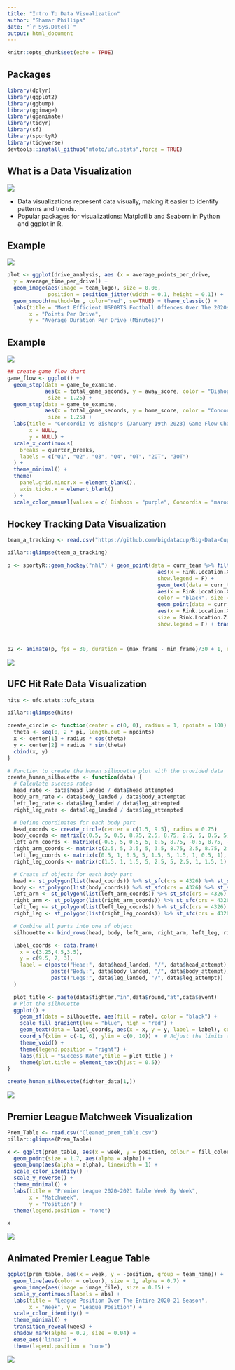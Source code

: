 ```yaml
---
title: "Intro To Data Visualization"
author: "Shamar Phillips"
date: "`r Sys.Date()`"
output: html_document
---
```


```r
knitr::opts_chunk$set(echo = TRUE)
```

## Packages

```r
library(dplyr)
library(ggplot2)
library(ggbump)
library(ggimage)
library(gganimate)
library(tidyr)
library(sf)
library(sportyR)
library(tidyverse)
devtools::install_github("mtoto/ufc.stats",force = TRUE)
```


## What is a Data Visualization

![](viz.png) 

- Data visualizations represent data visually, making it easier to identify patterns and trends.
- Popular packages for visualizations: Matplotlib and Seaborn in Python and ggplot in R.

## Example

![](usportsfootball.png)

```r
plot <- ggplot(drive_analysis, aes (x = average_points_per_drive,
  y = average_time_per_drive)) +
  geom_image(aes(image = team_logo), size = 0.08,
             position = position_jitter(width = 0.1, height = 0.1)) + 
  geom_smooth(method=lm , color="red", se=TRUE) + theme_classic() +
  labs(title = "Most Efficient USPORTS Football Offences Over The 2020s", 
       x = "Points Per Drive",
       y = "Average Duration Per Drive (Minutes)")
```


## Example

![](usportsbball.png)
```r
## create game flow chart
game_flow <- ggplot() +
  geom_step(data = game_to_examine,
            aes(x = total_game_seconds, y = away_score, color = "Bishops"), 
             size = 1.25) +
  geom_step(data = game_to_examine,
            aes(x = total_game_seconds, y = home_score, color = "Concordia"),
             size = 1.25) +
  labs(title = "Concordia Vs Bishop's (January 19th 2023) Game Flow Chart",
       x = NULL,
       y = NULL) +
  scale_x_continuous(
    breaks = quarter_breaks,
    labels = c("Q1", "Q2", "Q3", "Q4", "OT", "2OT", "3OT")
  ) +
  theme_minimal() +
  theme(
    panel.grid.minor.x = element_blank(),   
    axis.ticks.x = element_blank()         
  ) +
  scale_color_manual(values = c( Bishops = "purple", Concordia = "maroon"))


```



## Hockey Tracking Data Visualization

```r
team_a_tracking <- read.csv("https://github.com/bigdatacup/Big-Data-Cup-2025/releases/download/Data/2024-10-25.Team.H.@.Team.G.-.Tracking.csv")

pillar::glimpse(team_a_tracking)
```


```r
p <- sportyR::geom_hockey("nhl") + geom_point(data = curr_team %>% filter(Player.or.Puck == "Player"),
                                                aes(x = Rink.Location.X..Feet., y = Rink.Location.Y..Feet.,fill = Team),shape = 21, size = 6,
                                                show.legend = F) +
                                                geom_text(data = curr_team %>% filter(Player.or.Puck == "Player"),
                                                aes(x = Rink.Location.X..Feet., y = Rink.Location.Y..Feet., label = Player.Id),
                                                color = "black", size = 2,show.legend = F) +
                                                geom_point(data = curr_team %>%  filter(Player.or.Puck == "Puck"),
                                                aes(x = Rink.Location.X..Feet., y = Rink.Location.Y..Feet.,
                                                size = Rink.Location.Z..Feet.),fill = "black",shape = 21,size = 3,
                                                show.legend = F) + transition_time(id)



p2 <- animate(p, fps = 30, duration = (max_frame - min_frame)/30 + 1, renderer = gifski_renderer())
```


![](bdc.gif)

## UFC Hit Rate Data Visualization

```r
hits <- ufc.stats::ufc_stats

pillar::glimpse(hits)

```




```r
create_circle <- function(center = c(0, 0), radius = 1, npoints = 100) {
  theta <- seq(0, 2 * pi, length.out = npoints)
  x <- center[1] + radius * cos(theta)
  y <- center[2] + radius * sin(theta)
  cbind(x, y)
}

# Function to create the human silhouette plot with the provided data
create_human_silhouette <- function(data) {
  # Calculate success rates
  head_rate <- data$head_landed / data$head_attempted
  body_arm_rate <- data$body_landed / data$body_attempted
  left_leg_rate <- data$leg_landed / data$leg_attempted
  right_leg_rate <- data$leg_landed / data$leg_attempted

  # Define coordinates for each body part
  head_coords <- create_circle(center = c(1.5, 9.5), radius = 0.75)
  body_coords <- matrix(c(0.5, 5, 0.5, 8.75, 2.5, 8.75, 2.5, 5, 0.5, 5), ncol = 2, byrow = TRUE)
  left_arm_coords <- matrix(c(-0.5, 5, 0.5, 5, 0.5, 8.75, -0.5, 8.75, -0.5, 5), ncol = 2, byrow = TRUE)
  right_arm_coords <- matrix(c(2.5, 5, 3.5, 5, 3.5, 8.75, 2.5, 8.75, 2.5, 5), ncol = 2, byrow = TRUE)
  left_leg_coords <- matrix(c(0.5, 1, 0.5, 5, 1.5, 5, 1.5, 1, 0.5, 1), ncol = 2, byrow = TRUE)
  right_leg_coords <- matrix(c(1.5, 1, 1.5, 5, 2.5, 5, 2.5, 1, 1.5, 1), ncol = 2, byrow = TRUE)

  # Create sf objects for each body part
  head <- st_polygon(list(head_coords)) %>% st_sfc(crs = 4326) %>% st_sf(part = "head", rate = head_rate)
  body <- st_polygon(list(body_coords)) %>% st_sfc(crs = 4326) %>% st_sf(part = "body", rate = body_arm_rate)
  left_arm <- st_polygon(list(left_arm_coords)) %>% st_sfc(crs = 4326) %>% st_sf(part = "left_arm", rate = body_arm_rate)
  right_arm <- st_polygon(list(right_arm_coords)) %>% st_sfc(crs = 4326) %>% st_sf(part = "right_arm", rate = body_arm_rate)
  left_leg <- st_polygon(list(left_leg_coords)) %>% st_sfc(crs = 4326) %>% st_sf(part = "left_leg", rate = left_leg_rate)
  right_leg <- st_polygon(list(right_leg_coords)) %>% st_sfc(crs = 4326) %>% st_sf(part = "right_leg", rate = right_leg_rate)

  # Combine all parts into one sf object
  silhouette <- bind_rows(head, body, left_arm, right_arm, left_leg, right_leg)

  label_coords <- data.frame(
    x = c(3.25,4.5,3.5),
    y = c(9.5, 7, 3),
    label = c(paste("Head:", data$head_landed, "/", data$head_attempt),
              paste("Body:", data$body_landed, "/", data$body_attempt),
              paste("Legs:", data$leg_landed, "/", data$leg_attempt))
  )

  plot_title <- paste(data$fighter,"in",data$round,"at",data$event)
  # Plot the silhouette
  ggplot() +
    geom_sf(data = silhouette, aes(fill = rate), color = "black") +
    scale_fill_gradient(low = "blue", high = "red") +
    geom_text(data = label_coords, aes(x = x, y = y, label = label), color = "black", size = 4) +
    coord_sf(xlim = c(-1, 6), ylim = c(0, 10)) +  # Adjust the limits to make the plot wider
    theme_void() +
    theme(legend.position = "right") +
    labs(fill = "Success Rate",title = plot_title ) +
    theme(plot.title = element_text(hjust = 0.5))
}

create_human_silhouette(fighter_data[1,])

```

![](mma.png)

## Premier League Matchweek Visualization

```r
Prem_Table <- read.csv("Cleaned_prem_table.csv") 
pillar::glimpse(Prem_Table)
```


```r
x <- ggplot(prem_table, aes(x = week, y = position, colour = fill_color ,group = team_name)) +
  geom_point(size = 1.7, aes(alpha = alpha)) +
  geom_bump(aes(alpha = alpha), linewidth = 1) +
  scale_color_identity() +
  scale_y_reverse() +  
  theme_minimal() +
  labs(title = "Premier League 2020-2021 Table Week By Week",
       x = "Matchweek",
       y = "Position") +
  theme(legend.position = "none")

x

```

![](prem_bump.png)

## Animated Premier League Table 

```r

ggplot(prem_table, aes(x = week, y = -position, group = team_name)) +
  geom_line(aes(color = colour), size = 1, alpha = 0.7) +  
  geom_image(aes(image = image_file), size = 0.05) + 
  scale_y_continuous(labels = abs) + 
  labs(title = "League Position Over The Entire 2020-21 Season",
       x = "Week", y = "League Position") +
  scale_color_identity() +
  theme_minimal() +
  transition_reveal(week) +
  shadow_mark(alpha = 0.2, size = 0.04) +
  ease_aes('linear') +
  theme(legend.position = "none")

```


![](league_rankings.gif)
